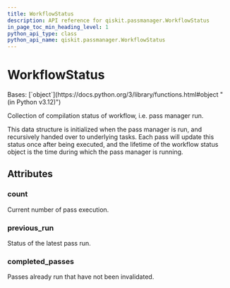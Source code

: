 ```yaml
---
title: WorkflowStatus
description: API reference for qiskit.passmanager.WorkflowStatus
in_page_toc_min_heading_level: 1
python_api_type: class
python_api_name: qiskit.passmanager.WorkflowStatus
---
```


# WorkflowStatus

<Class id="qiskit.passmanager.WorkflowStatus" github="https://github.com/qiskit/qiskit/tree/main/qiskit/passmanager/compilation_status.py" signature="qiskit.passmanager.WorkflowStatus(count=0, completed_passes=<factory>, previous_run=RunState.FAIL)">
  Bases: [`object`](https://docs.python.org/3/library/functions.html#object "(in Python v3.12)")

  Collection of compilation status of workflow, i.e. pass manager run.

  This data structure is initialized when the pass manager is run, and recursively handed over to underlying tasks. Each pass will update this status once after being executed, and the lifetime of the workflow status object is the time during which the pass manager is running.

  ## Attributes

  ### count

  <Attribute id="qiskit.passmanager.WorkflowStatus.count" name="count" attributeTypeHint="int" attributeValue="= 0">
    Current number of pass execution.
  </Attribute>

  ### previous\_run

  <Attribute id="qiskit.passmanager.WorkflowStatus.previous_run" name="previous_run" attributeTypeHint="RunState" attributeValue="= 1">
    Status of the latest pass run.
  </Attribute>

  ### completed\_passes

  <Attribute id="qiskit.passmanager.WorkflowStatus.completed_passes" name="completed_passes" attributeTypeHint="set">
    Passes already run that have not been invalidated.
  </Attribute>
</Class>

